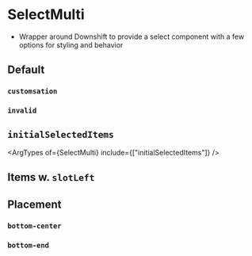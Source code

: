 

<Meta of={stories} />

# SelectMulti

- Wrapper around Downshift to provide a select component with a few options for
  styling and behavior

## Default

<Canvas name="default" of={stories.Default} />

### `customsation`

<Canvas name="customsation" of={stories.Customisation} />

### `invalid`

<Canvas name="invalid" of={stories.Invalid} />

## `initialSelectedItems`

<ArgTypes of={SelectMulti} include={["initialSelectedItems"]} />
<Canvas name="initialSelectedItems" of={stories.InitialSelectedItems} />

## Items w. `slotLeft`

<Canvas name="iconsWithSlotLeft" of={stories.SlotLeft} />

## Placement

### `bottom-center`

<Canvas name="PlacementBottomCenter" of={stories.PlacementBottomCenter} />

### `bottom-end`

<Canvas name="PlacementBottomEnd" of={stories.PlacementBottomEnd} />
